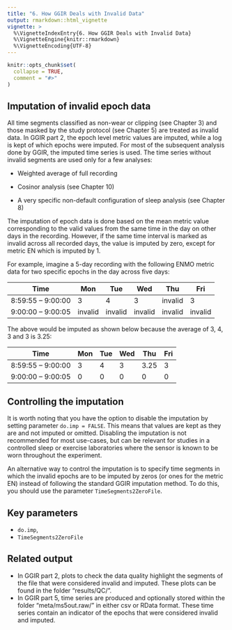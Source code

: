---
title: "6. How GGIR Deals with Invalid Data"
output: rmarkdown::html_vignette
vignette: >
  %\VignetteIndexEntry{6. How GGIR Deals with Invalid Data}
  %\VignetteEngine{knitr::rmarkdown}
  %\VignetteEncoding{UTF-8}
---

```{r, include = FALSE}
knitr::opts_chunk$set(
  collapse = TRUE,
  comment = "#>"
)
```

## Imputation of invalid epoch data

All time segments classified as non-wear or clipping (see Chapter 3) and those masked by the study protocol (see Chapter 5) are treated as invalid data.
In GGIR part 2, the epoch level metric values are imputed, while a log is kept of which epochs were imputed.
For most of the subsequent analysis done by GGIR, the imputed time series is used. The time series without invalid segments are used only for a few analyses:

-   Weighted average of full recording

-   Cosinor analysis (see Chapter 10)

-   A very specific non-default configuration of sleep analysis (see Chapter 8)

The imputation of epoch data is done based on the mean metric value corresponding to the valid values from the same time in the day on other days in the recording.
However, if the same time interval is marked as invalid across all recorded days, the value is imputed by zero, except for metric EN which is imputed by 1.

For example, imagine a 5-day recording with the following ENMO metric data for two specific epochs in the day across five days:

| Time              | Mon     | Tue     | Wed     | Thu     | Fri     |
|-------------------|---------|---------|---------|---------|---------|
| 8:59:55 – 9:00:00 | 3       | 4       | 3       | invalid | 3       |
| 9:00:00 – 9:00:05 | invalid | invalid | invalid | invalid | invalid |

The above would be imputed as shown below because the average of 3, 4, 3 and 3 is 3.25:

| Time              | Mon | Tue | Wed | Thu  | Fri |
|-------------------|-----|-----|-----|------|-----|
| 8:59:55 – 9:00:00 | 3   | 4   | 3   | 3.25 | 3   |
| 9:00:00 – 9:00:05 | 0   | 0   | 0   | 0    | 0   |

## Controlling the imputation

It is worth noting that you have the option to disable the imputation by setting parameter `do.imp = FALSE`. This means that values are kept as they are and not imputed or omitted.
Disabling the imputation is not recommended for most use-cases, but can be relevant for studies in a controlled sleep or exercise laboratories where the sensor is known to be worn throughout the experiment.

An alternative way to control the imputation is to specify time segments in which the invalid epochs are to be imputed by zeros (or ones for the metric EN) instead of following the standard GGIR imputation method.
To do this, you should use the parameter `TimeSegments2ZeroFile`.

## Key parameters

-   `do.imp`,
-   `TimeSegments2ZeroFile`

## Related output

-   In GGIR part 2, plots to check the data quality highlight the segments of the file that were considered invalid and imputed. These plots can be found in the folder “results/QC/”.
-   In GGIR part 5, time series are produced and optionally stored within the folder “meta/ms5out.raw/” in either csv or RData format. These time series contain an indicator of the epochs that were considered invalid and imputed.
